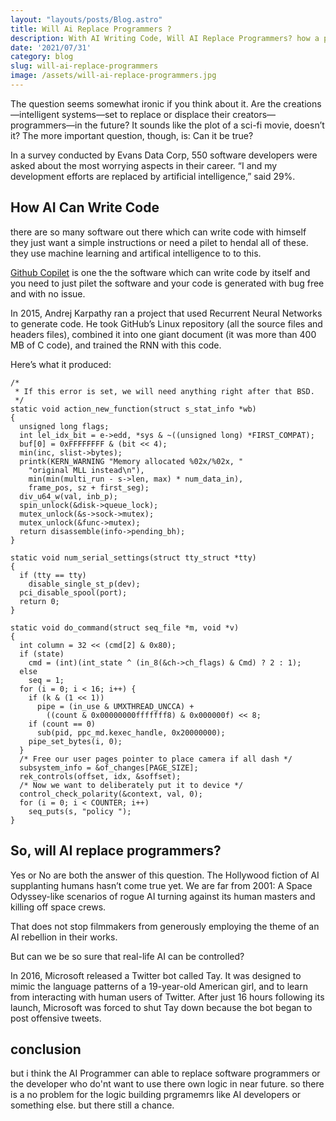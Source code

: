 ```yaml
---
layout: "layouts/posts/Blog.astro"
title: Will Ai Replace Programmers ?
description: With AI Writing Code, Will AI Replace Programmers? how a programmer create AI to write computer programs witout any problem
date: '2021/07/31'
category: blog
slug: will-ai-replace-programmers
image: /assets/will-ai-replace-programmers.jpg
---
```



The question seems somewhat ironic if you think about it. Are the creations—intelligent systems—set to replace or displace their creators—programmers—in the future? It sounds like the plot of a sci-fi movie, doesn’t it? The more important question, though, is: Can it be true?

In a survey conducted by Evans Data Corp, 550 software developers were asked about the most worrying aspects in their career. “I and my development efforts are replaced by artificial intelligence,” said 29%.

## How AI Can Write Code

there are so many software out there which can write code with himself they just want a simple instructions or need a pilet to hendal all of these. they use machine learning and artifical intelligence to to this.

[Github Copilet](https://copilot.github.com/) is one the the software which can write code by itself and you need to just pilet the software and your code is generated with bug free and with no issue.

In 2015, Andrej Karpathy ran a project that used Recurrent Neural Networks to generate code. He took GitHub’s Linux repository (all the source files and headers files), combined it into one giant document (it was more than 400 MB of C code), and trained the RNN with this code.

Here’s what it produced:

```
/*
 * If this error is set, we will need anything right after that BSD.
 */
static void action_new_function(struct s_stat_info *wb)
{
  unsigned long flags;
  int lel_idx_bit = e->edd, *sys & ~((unsigned long) *FIRST_COMPAT);
  buf[0] = 0xFFFFFFFF & (bit << 4);
  min(inc, slist->bytes);
  printk(KERN_WARNING "Memory allocated %02x/%02x, "
    "original MLL instead\n"),
    min(min(multi_run - s->len, max) * num_data_in),
    frame_pos, sz + first_seg);
  div_u64_w(val, inb_p);
  spin_unlock(&disk->queue_lock);
  mutex_unlock(&s->sock->mutex);
  mutex_unlock(&func->mutex);
  return disassemble(info->pending_bh);
}

static void num_serial_settings(struct tty_struct *tty)
{
  if (tty == tty)
    disable_single_st_p(dev);
  pci_disable_spool(port);
  return 0;
}

static void do_command(struct seq_file *m, void *v)
{
  int column = 32 << (cmd[2] & 0x80);
  if (state)
    cmd = (int)(int_state ^ (in_8(&ch->ch_flags) & Cmd) ? 2 : 1);
  else
    seq = 1;
  for (i = 0; i < 16; i++) {
    if (k & (1 << 1))
      pipe = (in_use & UMXTHREAD_UNCCA) +
        ((count & 0x00000000fffffff8) & 0x000000f) << 8;
    if (count == 0)
      sub(pid, ppc_md.kexec_handle, 0x20000000);
    pipe_set_bytes(i, 0);
  }
  /* Free our user pages pointer to place camera if all dash */
  subsystem_info = &of_changes[PAGE_SIZE];
  rek_controls(offset, idx, &soffset);
  /* Now we want to deliberately put it to device */
  control_check_polarity(&context, val, 0);
  for (i = 0; i < COUNTER; i++)
    seq_puts(s, "policy ");
}

```

## So, will AI replace programmers?

Yes or No are both the answer of this question.
The Hollywood fiction of AI supplanting humans hasn’t come true yet. We are far from 2001: A Space Odyssey-like scenarios of rogue AI turning against its human masters and killing off space crews.

That does not stop filmmakers from generously employing the theme of an AI rebellion in their works.

But can we be so sure that real-life AI can be controlled?

In 2016, Microsoft released a Twitter bot called Tay. It was designed to mimic the language patterns of a 19-year-old American girl, and to learn from interacting with human users of Twitter. After just 16 hours following its launch, Microsoft was forced to shut Tay down because the bot began to post offensive tweets.

## conclusion

but i think the AI Programmer can able to replace software programmers or the developer who do'nt want to use there own logic in near future. so there is a no problem for the logic building prgramemrs like AI developers or something else. but there still a chance.

